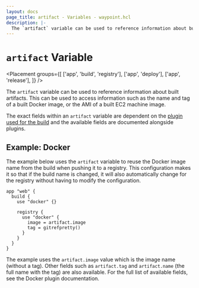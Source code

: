 ```yaml
---
layout: docs
page_title: artifact - Variables - waypoint.hcl
description: |-
  The `artifact` variable can be used to reference information about built artifacts. This can be used to access information such as the name and tag of a built Docker image, or the AMI of a built EC2 machine image.
---
```


# `artifact` Variable

<Placement
  groups={[
    ['app', 'build', 'registry'],
    ['app', 'deploy'],
    ['app', 'release'],
  ]}
/>

The `artifact` variable can be used to reference information about
built artifacts. This can be used to access information such as
the name and tag of a built Docker image, or the AMI of a built
EC2 machine image.

The exact fields within an `artifact` variable are dependent on the
[plugin used for the build](/waypoint/integrations) and the available fields are
documented alongside plugins.

## Example: Docker

The example below uses the `artifact` variable to reuse the
Docker image name from the build when pushing it to a registry. This
configuration makes it so that if the build name is changed, it will
also automatically change for the registry without having to modify
the configuration.

```hcl
app "web" {
  build {
    use "docker" {}

    registry {
      use "docker" {
        image = artifact.image
        tag = gitrefpretty()
      }
    }
  }
}
```

The example uses the `artifact.image` value which is the image name
(without a tag). Other fields such as `artifact.tag` and
`artifact.name` (the full name with the tag) are also available.
For the full list of available fields, see the Docker plugin documentation.

